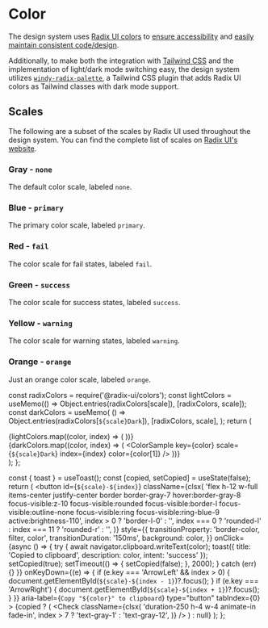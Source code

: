 


# Color

The design system uses [Radix UI colors](https://www.radix-ui.com/colors) to [ensure accessibility](https://www.radix-ui.com/docs/colors/tests) and [easily maintain consistent code/design](https://www.radix-ui.com/docs/colors/palette-composition/understanding-the-scale).

Additionally, to make both the integration with [Tailwind CSS](https://tailwindcss.com) and the implementation of light/dark mode switching easy, the design system utilizes [`windy-radix-palette`](https://github.com/brattonross/windy-radix-palette), a Tailwind CSS plugin that adds Radix UI colors as Tailwind classes with dark mode support.

## Scales

The following are a subset of the scales by Radix UI used throughout the design system. You can find the complete list of scales on [Radix UI's website](https://www.radix-ui.com/docs/colors/palette-composition/the-scales).

### Gray - `none`

The default color scale, labeled `none`.

<ColorScale scale="gray" />

### Blue - `primary`

The primary color scale, labeled `primary`.

<ColorScale scale="blue" />

### Red - `fail`

The color scale for fail states, labeled `fail`.

<ColorScale scale="red" />

### Green - `success`

The color scale for success states, labeled `success`.

<ColorScale scale="green" />

### Yellow - `warning`

The color scale for warning states, labeled `warning`.

<ColorScale scale="yellow" />

### Orange - `orange`

Just an orange color scale, labeled `orange`.

<ColorScale scale="orange" />

  const radixColors = require('@radix-ui/colors');
  const lightColors = useMemo(() => Object.entries(radixColors[scale]), [radixColors, scale]);
  const darkColors = useMemo(
    () => Object.entries(radixColors[`${scale}Dark`]),
    [radixColors, scale],
  );
  return (
    <Fragment>
      <div className="flex space-x-0 dark:hidden">
        {lightColors.map((color, index) => (
          <ColorSample key={color} scale={scale} index={index} color={color[1]} />
        ))}
      </div>
      <div className="hidden space-x-0 dark:flex">
        {darkColors.map((color, index) => (
          <ColorSample key={color} scale={`${scale}Dark`} index={index} color={color[1]} />
        ))}
      </div>
    </Fragment>
  );
};

  const { toast } = useToast();
  const [copied, setCopied] = useState(false);
  return (
    <Tooltip content={color}>
      <button
        id={`${scale}-${index}`}
        className={clsx(
          'flex h-12 w-full items-center justify-center border border-gray-7 hover:border-gray-8 focus-visible:z-10 focus-visible:rounded focus-visible:border-l focus-visible:outline-none focus-visible:ring focus-visible:ring-blue-9 active:brightness-110',
          index > 0 ? 'border-l-0' : '',
          index === 0 ? 'rounded-l' : index === 11 ? 'rounded-r' : '',
        )}
        style={{
          transitionProperty: 'border-color, filter, color',
          transitionDuration: '150ms',
          background: color,
        }}
        onClick={async () => {
          try {
            await navigator.clipboard.writeText(color);
            toast({ title: 'Copied to clipboard', description: color, intent: 'success' });
            setCopied(true);
            setTimeout(() => {
              setCopied(false);
            }, 2000);
          } catch (err) {}
        }}
        onKeyDown={(e) => {
          if (e.key === 'ArrowLeft' && index > 0) {
            document.getElementById(`${scale}-${index - 1}`)?.focus();
          }
          if (e.key === 'ArrowRight') {
            document.getElementById(`${scale}-${index + 1}`)?.focus();
          }
        }}
        aria-label={`Copy "${color}" to clipboard`}
        type="button"
        tabIndex={0}
      >
        {copied ? (
          <Check
            className={clsx(
              'duration-250 h-4 w-4 animate-in fade-in',
              index > 7 ? 'text-gray-1' : 'text-gray-12',
            )}
          />
        ) : null}
      </button>
    </Tooltip>
  );
};

